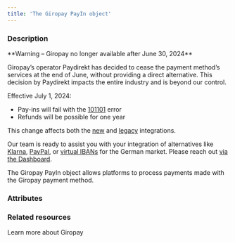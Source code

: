 ```yaml
---
title: 'The Giropay PayIn object'
---
```


  
### Description

<Warning>
**Warning – Giropay no longer available after June 30, 2024**

Giropay’s operator Paydirekt has decided to cease the payment method’s services at the end of June, without providing a direct alternative. This decision by Paydirekt impacts the entire industry and is beyond our control.

Effective July 1, 2024: 
- Pay-ins will fail with the <a href="/errors/codes/101101">101101</a> error
- Refunds will be possible for one year 

This change affects both the <a href="/api-reference/giropay">new</a> and <a href="/api-reference/web-direct-debit-payins">legacy</a> integrations.

Our team is ready to assist you with your integration of alternatives like <a href="/guides/payment-methods/klarna">Klarna</a>, <a href="/guides/payment-methods/paypal">PayPal</a>, or <a href="/guides/payment-methods/banking/virtual-iban">virtual IBANs</a> for the German market. Please reach out <a href="https://hub.mangopay.com/">via the Dashboard</a>. 
</Warning>

The Giropay PayIn object allows platforms to process payments made with the Giropay payment method.

### Attributes  

<Id />  

<Tag1 />  

<CreationDate />  

<AuthorId1 />  

<DebitedFunds2 />  

<CreditedFunds2 />  

<Fees1 />  

<Status1 />  

<ResultCode />  

<ResultMessage />  

<ExecutionDate />  

<Type />  

<Nature />  

<CreditedWalletId1 />  

<CreditedUserId />  

<PaymentType4 />  

<RedirectURL />  

<ReturnURL1 />  

<StatementDescriptor />  

<ProfilingAttemptReference />

### Related resources

<Card title="Guide" href="/guides/payment-methods/giropay">Learn more about Giropay</Card>